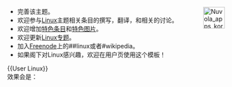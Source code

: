 <span style="float:right;margin-left:0.9em">[[Image:Nuvola_apps_korganizer.svg|50px]]</span>
* 完善该主题。
* 欢迎参与[[Linux|Linux]]主题相关条目的撰写，翻译，和相关的讨论。
* 欢迎增加[[Portal:Linux/特色条目|特色条目]]和[[Portal:Linux/特色图片|特色图片]]。
* 欢迎更新[[Wikipedia:Linux专题|Linux专题]]。
* 加入[[Freenode|Freenode]]上的##linux或者#wikipedia。
* 如果阁下对Linux感兴趣，欢迎在用户页使用这个模板！</br>
<nowiki>{{User Linux}}</nowiki></br>
效果会是：</br>
{{User Linux}}